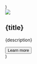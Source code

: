   <Section py="8|12|16|24" {...props}>
    <Container>
      <Grid col="1|2" gap="6|8|10">
        <Card
          image="placeholder.jpg"
          title="Integrates with your current tech stack"
          description="Curabitur non nulla sit amet nisl tempus. Commodi enim accusantium
              doloremque option."
          link="#"
        />
        <Card
          image="placeholder.jpg"
          title="High Performance not an afterthought"
          description="A eaque id quia nobis quod. Commodi enim accusantium doloremque
              option."
          link="#"
        />
      </Grid>
    </Container>
  </Section>
)

  <Div {...props}>
    <Image src={image} w="full" />
    <Div py="4|6|8">
      <H2 m="0" fontSize="3xl">
        {title}
      </H2>
      <P fontSize="xl">{description}</P>
      <Button as="a" href={link} variant="primary">
        Learn more <Icon name="arrow-right" ml="2" />
      </Button>
    </Div>
  </Div>
)
